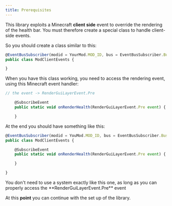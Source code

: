 ```yaml
---
title: Prerequisites
---
```


This library exploits a Minecraft **client side** event to override the rendering of the health bar. You must therefore create a special class to handle client-side events.

So you should create a class similar to this:

<CodeTabs>

```js !!tabs ModEvents.class
@EventBusSubscriber(modid = YourMod.MOD_ID, bus = EventBusSubscriber.Bus.GAME, value =  Dist.CLIENT)
public class ModClientEvents {

}
```

</CodeTabs>

When you have this class working, you need to access the rendering event, using this Minecraft event handler:


<CodeTabs>

```js !!tabs ModEvents.class
// the event -> RenderGuiLayerEvent.Pre

    @SubscribeEvent
    public static void onRenderHealth(RenderGuiLayerEvent.Pre event) {

    }
```

</CodeTabs>


At the end you should have something like this:

<CodeTabs>

```js !!tabs ModEvents.class
@EventBusSubscriber(modid = YouMod.MOD_ID, bus = EventBusSubscriber.Bus.GAME, value =  Dist.CLIENT)
public class ModClientEvents {

    @SubscribeEvent
    public static void onRenderHealth(RenderGuiLayerEvent.Pre event) {

    }

}
```

</CodeTabs>

<Callout variant="info">
    You don't need to use a system exactly like this one, as long as you can properly access the **RenderGuiLayerEvent.Pre** event
</Callout>

At this **point** you can continue with the set up of the library.